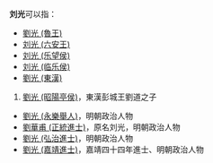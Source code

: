 '''刘光'''可以指：
* [[劉光_(魯王)|劉光 (魯王)]]
* [[刘光_(六安王)|刘光 (六安王)]]
* [[刘光_(乐望侯)|刘光 (乐望侯)]]
* [[刘光_(临乐侯)|刘光 (临乐侯)]]
* [[劉光_(東漢)|劉光 (東漢)]]
# [[劉光_(昭陽亭侯)|劉光 (昭陽亭侯)]]，東漢彭城王劉道之子
* [[劉光_(永樂舉人)|劉光 (永樂舉人)]]，明朝政治人物
* [[劉華甫_(正統進士)|劉華甫 (正統進士)]]，原名刘光，明朝政治人物
* [[劉光_(弘治進士)|劉光 (弘治進士)]]，明朝政治人物
* [[劉光_(嘉靖進士)|劉光 (嘉靖進士)]]，嘉靖四十四年進士、明朝政治人物
{{disambig|G|Cat=二字刘姓人名消歧义}}